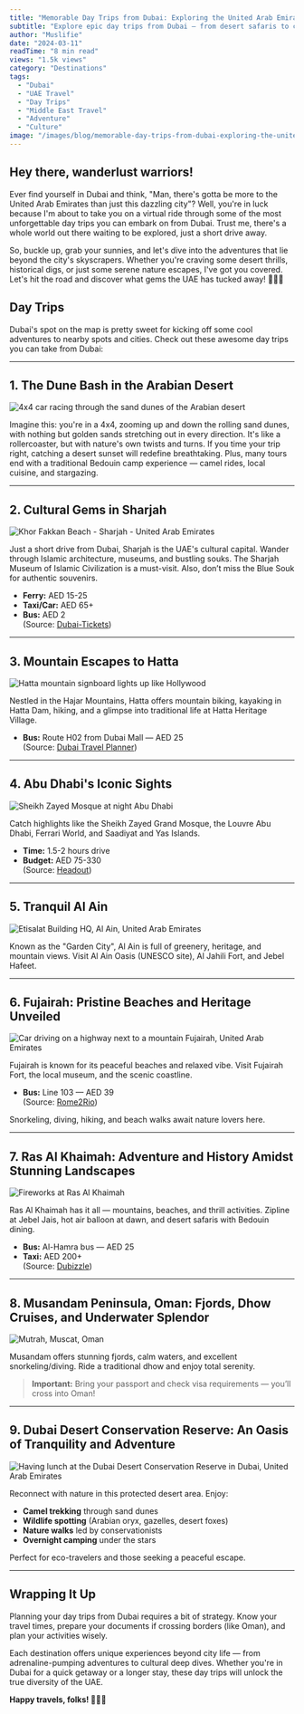 ```yaml
---
title: "Memorable Day Trips from Dubai: Exploring the United Arab Emirates"
subtitle: "Explore epic day trips from Dubai — from desert safaris to cultural gems and beach escapes across the UAE and beyond."
author: "Muslifie"
date: "2024-03-11"
readTime: "8 min read"
views: "1.5k views"
category: "Destinations"
tags:
  - "Dubai"
  - "UAE Travel"
  - "Day Trips"
  - "Middle East Travel"
  - "Adventure"
  - "Culture"
image: "/images/blog/memorable-day-trips-from-dubai-exploring-the-united-arab-emirates-864260.webp"
---
```


## Hey there, wanderlust warriors!

Ever find yourself in Dubai and think, "Man, there's gotta be more to the United Arab Emirates than just this dazzling city"? Well, you're in luck because I'm about to take you on a virtual ride through some of the most unforgettable day trips you can embark on from Dubai. Trust me, there's a whole world out there waiting to be explored, just a short drive away.

So, buckle up, grab your sunnies, and let's dive into the adventures that lie beyond the city's skyscrapers. Whether you're craving some desert thrills, historical digs, or just some serene nature escapes, I've got you covered. Let's hit the road and discover what gems the UAE has tucked away! 🚗💨✨

## Day Trips

Dubai's spot on the map is pretty sweet for kicking off some cool adventures to nearby spots and cities. Check out these awesome day trips you can take from Dubai:

---

## 1. The Dune Bash in the Arabian Desert

![4x4 car racing through the sand dunes of the Arabian desert](/images/blog/zafeerah-heesambee-bxsjnwciykw-unsplash-2_600x600.webp)

Imagine this: you're in a 4x4, zooming up and down the rolling sand dunes, with nothing but golden sands stretching out in every direction. It's like a rollercoaster, but with nature's own twists and turns. If you time your trip right, catching a desert sunset will redefine breathtaking. Plus, many tours end with a traditional Bedouin camp experience — camel rides, local cuisine, and stargazing.

---

## 2. Cultural Gems in Sharjah

![Khor Fakkan Beach - Sharjah - United Arab Emirates](/images/blog/mohsin-5nv92bgm1oc-unsplash-2_1024x1024.webp)

Just a short drive from Dubai, Sharjah is the UAE's cultural capital. Wander through Islamic architecture, museums, and bustling souks. The Sharjah Museum of Islamic Civilization is a must-visit. Also, don’t miss the Blue Souk for authentic souvenirs.

- **Ferry:** AED 15-25
- **Taxi/Car:** AED 65+
- **Bus:** AED 2  
  (Source: [Dubai-Tickets](https://www.dubai-tickets.co/day-trips-from-dubai/dubai-to-sharjah/))

---

## 3. Mountain Escapes to Hatta

![Hatta mountain signboard lights up like Hollywood](/images/blog/pexels-abed-ismail-10004805-2_600x600.webp)

Nestled in the Hajar Mountains, Hatta offers mountain biking, kayaking in Hatta Dam, hiking, and a glimpse into traditional life at Hatta Heritage Village.

- **Bus:** Route H02 from Dubai Mall — AED 25  
  (Source: [Dubai Travel Planner](https://www.dubaitravelplanner.com/dubai-to-hatta-transport/))

---

## 4. Abu Dhabi's Iconic Sights

![Sheikh Zayed Mosque at night Abu Dhabi](/images/blog/pexels-mohamed-zarandah-11872638-2_1024x1024.webp)

Catch highlights like the Sheikh Zayed Grand Mosque, the Louvre Abu Dhabi, Ferrari World, and Saadiyat and Yas Islands.

- **Time:** 1.5-2 hours drive
- **Budget:** AED 75-330  
  (Source: [Headout](https://www.headout.com/blog/dubai-guide-abu-dhabi-day-trip/))

---

## 5. Tranquil Al Ain

![Etisalat Building HQ, Al Ain, United Arab Emirates](/images/blog/maaz-ali-c0ufqonaooa-unsplash-2_1024x1024.webp)

Known as the "Garden City", Al Ain is full of greenery, heritage, and mountain views. Visit Al Ain Oasis (UNESCO site), Al Jahili Fort, and Jebel Hafeet.

---

## 6. Fujairah: Pristine Beaches and Heritage Unveiled

![Car driving on a highway next to a mountain Fujairah, United Arab Emirates](/images/blog/altair-ray-t64kljr2o8o-unsplash-2_1024x1024.webp)

Fujairah is known for its peaceful beaches and relaxed vibe. Visit Fujairah Fort, the local museum, and the scenic coastline.

- **Bus:** Line 103 — AED 39  
  (Source: [Rome2Rio](https://www.rome2rio.com/s/Dubai/Fujairah))

Snorkeling, diving, hiking, and beach walks await nature lovers here.

---

## 7. Ras Al Khaimah: Adventure and History Amidst Stunning Landscapes

![Fireworks at Ras Al Khaimah](/images/blog/pexels-marjan-10483833-2_1024x1024.webp)

Ras Al Khaimah has it all — mountains, beaches, and thrill activities. Zipline at Jebel Jais, hot air balloon at dawn, and desert safaris with Bedouin dining.

- **Bus:** Al-Hamra bus — AED 25
- **Taxi:** AED 200+  
  (Source: [Dubizzle](https://www.dubizzle.com/blog/cars/dubai-to-ras-al-khaimah-bus))

---

## 8. Musandam Peninsula, Oman: Fjords, Dhow Cruises, and Underwater Splendor

![Mutrah, Muscat, Oman](/images/blog/muhammad-shoaib-9r-jeko1pkc-unsplash-2_1024x1024.webp)

Musandam offers stunning fjords, calm waters, and excellent snorkeling/diving. Ride a traditional dhow and enjoy total serenity.

> **Important:** Bring your passport and check visa requirements — you’ll cross into Oman!

---

## 9. Dubai Desert Conservation Reserve: An Oasis of Tranquility and Adventure

![Having lunch at the Dubai Desert Conservation Reserve in Dubai, United Arab Emirates](/images/blog/datingscout-fe-lhta4mq-unsplash_1024x1024.webp)

Reconnect with nature in this protected desert area. Enjoy:

- **Camel trekking** through sand dunes
- **Wildlife spotting** (Arabian oryx, gazelles, desert foxes)
- **Nature walks** led by conservationists
- **Overnight camping** under the stars

Perfect for eco-travelers and those seeking a peaceful escape.

---

## Wrapping It Up

Planning your day trips from Dubai requires a bit of strategy. Know your travel times, prepare your documents if crossing borders (like Oman), and plan your activities wisely.

Each destination offers unique experiences beyond city life — from adrenaline-pumping adventures to cultural deep dives. Whether you're in Dubai for a quick getaway or a longer stay, these day trips will unlock the true diversity of the UAE.

**Happy travels, folks! 🌟👣🌄**

